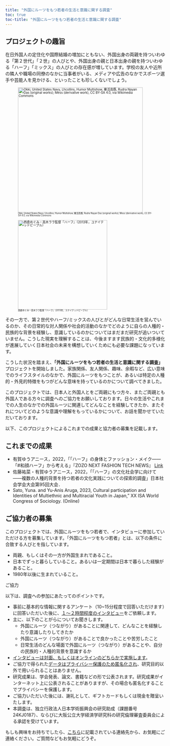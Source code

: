```yaml
---
title: "外国にルーツをもつ若者の生活と意識に関する調査"
toc: true
toc-title: "外国にルーツをもつ若者の生活と意識に関する調査"
---
```


## プロジェクトの趣旨

在日外国人の定住化や国際結婚の増加にともない、外国出身の両親を持ついわゆる「第２世代」「２世」の人びとや、外国出身の親と日本出身の親を持ついわゆる「ハーフ」「ミックス」の人びとの存在感が増しています。学校の友人や近所の隣人や職場の同僚のなかに当事者がいる、メディアや広告のなかでスポーツ選手や芸能人を見かける、といったことも珍しくないでしょう。

::: {layout-ncol="2" style="font-size: 70%; line-height:1.0"}
![[Okki, United States Navy, Lhcollins, Humor Multishow, 樂活高縣, Rudra Nayan Das (original works); Mess (derivative work), CC BY-SA 4.0, via Wikimedia Commons]{style="font-size: 70%; line-height:1.0"}](img/Hafu_Collage.jpg){fig-align="center" width="393"}

![[西倉めぐみ・高木ララ監督『ハーフ』（2013年，ユナイテッドピープル）]{style="font-size: 70%; line-height:1.0"}](img/hafu1.jpg){fig-align="center" width="281"}
:::

その一方で、第２世代やハーフ/ミックスの人びとがどんな日常生活を営んでいるのか、その日常的な対人関係や社会的活動のなかでどのように自らの人種的・民族的な背景を経験し、意識しているのかについてはまだまだ研究が追いついていません。こうした現実を理解することは、今後ますます民族的・文化的多様化が進展していく日本社会の未来を構想していくためにも必要な課題になっています。

こうした状況を踏まえ、**「外国にルーツをもつ若者の生活と意識に関する調査」**プロジェクトを開始しました。家族関係、友人関係、趣味、余暇など、広い意味でのライフスタイルのなかで、外国にルーツをもつことが、あるいは特定の人種的・外見的特徴をもつがどんな意味を持っているのかについて調べてきました。

このプロジェクトでは、日本人と外国人とをご両親にもつ方々、またご両親とも外国人である方々に調査へのご協力をお願いしております。日々の生活やこれまでの人生のなかでの外国ルーツに関連してどんなことを経験してきたか、またそれについてどのような意識や理解をもっているかについて、お話を聞かせていただいております。

以下、このプロジェクトによるこれまでの成果と協力者の募集を記載します。

## これまでの成果

-   有賀ゆうアニース，2022，「「ハーフ」の身体とファッション・メイク――「#和顔ハーフ」から考える」『ZOZO NEXT FASHION TECH NEWS』 [Link](https://fashiontechnews.zozo.com/series/series_fashion_technology/ariga_yu_anis)
-   佐藤祐菜・有賀ゆうアニース，2022，「「ハーフ」の文化社会学に向けて——複数の人種的背景を持つ若者の文化実践についての探索的調査」日本社会学会大会第95回大会．
-   Sato, Yuna. and Yu-Anis Aruga, 2023, Cultural participation and Identities of Multiethnic and Multiracial Youth in Japan,” XX ISA World Congress of Sociology. (Online)

## ご協力者の募集

このプロジェクトでは、外国にルーツをもつ若者で、インタビューに参加していただける方を募集しています。「外国にルーツをもつ若者」とは、以下の条件に合致する人びとを指しています。

-   両親、もしくはその一方が外国生まれであること。
-   日本でずっと暮らしていること。あるいは一定期間は日本で暮らした経験があること。
-   1980年以後に生まれていること。

ご協力

以下は、調査への参加にあたってのポイントです。

-   事前に基本的な情報に関するアンケート（10\~15分程度で回答いただけます）に回答いただいた後に、[１〜２時間程度のインタビュー]{.underline}をご依頼します。
-   主に、以下のことがらについてお聞きします。
    -   外国にルーツ（つながり）があることに関連して、どんなことを経験したり意識したりしてきたか
    -   外国にルーツ（つながり）があることで良かったことや苦労したこと
    -   日常生活のどんな場面で外国にルーツ（つながり）があることや、自分の民族的・人種的背景を意識するか
-   [インタビューは対面、もしくはオンラインのどちらかで実施します]{.underline}。
-   ご協力で得られた[データはプライバシー保護のため匿名化され]{.underline}、研究目的以外で用いられることはありません。
-   研究成果は、学会発表、論文、書籍などの形で公表されます。研究成果がインターネット上に公表されることがありますが、その場合も匿名化することでプライバシーを保護します。
-   ご協力いただいた後には、謝礼として、ギフトカードもしくは現金を贈呈いたします。
-   本調査は、独立行政法人日本学術振興会の研究助成（課題番号 24KJ0187）、ならびに大阪公立大学経済学研究科の研究倫理審査委員会による承認を受けています。

もしも興味をお持ちでしたら、[こちら](contact.qmd)に記載されている連絡先から、お気軽にご連絡ください。ご質問などもお気軽にどうぞ。

